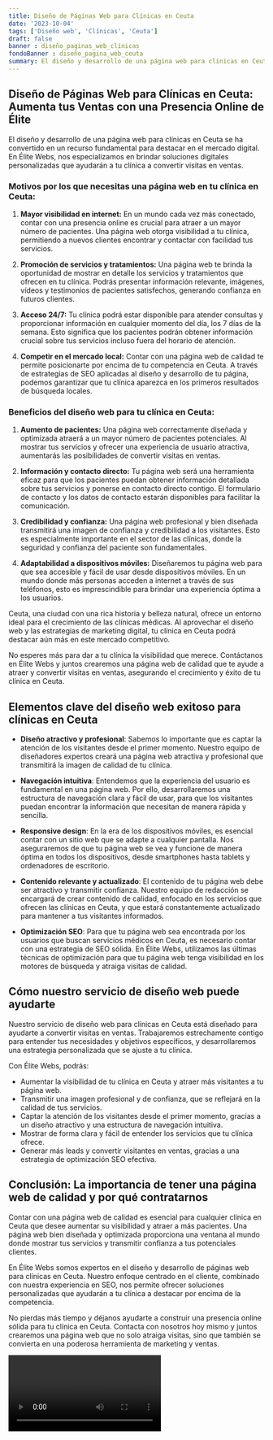 ```yaml
---
title: Diseño de Páginas Web para Clínicas en Ceuta
date: '2023-10-04'
tags: ['Diseño web', 'Clínicas', 'Ceuta']
draft: false
banner : diseño_paginas_web_clínicas
fondoBanner : diseño_pagina_web_ceuta
summary: El diseño y desarrollo de una página web para clínicas en Ceuta se ha convertido en un recurso fundamental para destacar en el mercado digital. En Élite Webs, nos especializamos en brindar soluciones digitales personalizadas que ayudarán a tu clínica a convertir visitas en ventas.
---
```


## Diseño de Páginas Web para Clínicas en Ceuta: Aumenta tus Ventas con una Presencia Online de Élite 

El diseño y desarrollo de una página web para clínicas en Ceuta se ha convertido en un recurso fundamental para destacar en el mercado digital. En Élite Webs, nos especializamos en brindar soluciones digitales personalizadas que ayudarán a tu clínica a convertir visitas en ventas.

### Motivos por los que necesitas una página web en tu clínica en Ceuta:

1. **Mayor visibilidad en internet:** En un mundo cada vez más conectado, contar con una presencia online es crucial para atraer a un mayor número de pacientes. Una página web otorga visibilidad a tu clínica, permitiendo a nuevos clientes encontrar y contactar con facilidad tus servicios.

2. **Promoción de servicios y tratamientos:** Una página web te brinda la oportunidad de mostrar en detalle los servicios y tratamientos que ofrecen en tu clínica. Podrás presentar información relevante, imágenes, vídeos y testimonios de pacientes satisfechos, generando confianza en futuros clientes.

3. **Acceso 24/7:** Tu clínica podrá estar disponible para atender consultas y proporcionar información en cualquier momento del día, los 7 días de la semana. Esto significa que los pacientes podrán obtener información crucial sobre tus servicios incluso fuera del horario de atención.

4. **Competir en el mercado local:** Contar con una página web de calidad te permite posicionarte por encima de tu competencia en Ceuta. A través de estrategias de SEO aplicadas al diseño y desarrollo de tu página, podemos garantizar que tu clínica aparezca en los primeros resultados de búsqueda locales.

### Beneficios del diseño web para tu clínica en Ceuta:

1. **Aumento de pacientes:** Una página web correctamente diseñada y optimizada atraerá a un mayor número de pacientes potenciales. Al mostrar tus servicios y ofrecer una experiencia de usuario atractiva, aumentarás las posibilidades de convertir visitas en ventas.

2. **Información y contacto directo:** Tu página web será una herramienta eficaz para que los pacientes puedan obtener información detallada sobre tus servicios y ponerse en contacto directo contigo. El formulario de contacto y los datos de contacto estarán disponibles para facilitar la comunicación.

3. **Credibilidad y confianza:** Una página web profesional y bien diseñada transmitirá una imagen de confianza y credibilidad a los visitantes. Esto es especialmente importante en el sector de las clínicas, donde la seguridad y confianza del paciente son fundamentales.

4. **Adaptabilidad a dispositivos móviles:** Diseñaremos tu página web para que sea accesible y fácil de usar desde dispositivos móviles. En un mundo donde más personas acceden a internet a través de sus teléfonos, esto es imprescindible para brindar una experiencia óptima a los usuarios.

Ceuta, una ciudad con una rica historia y belleza natural, ofrece un entorno ideal para el crecimiento de las clínicas médicas. Al aprovechar el diseño web y las estrategias de marketing digital, tu clínica en Ceuta podrá destacar aún más en este mercado competitivo.

No esperes más para dar a tu clínica la visibilidad que merece. Contáctanos en Élite Webs y juntos crearemos una página web de calidad que te ayude a atraer y convertir visitas en ventas, asegurando el crecimiento y éxito de tu clínica en Ceuta.

<GifSeo />

<Cta />

## Elementos clave del diseño web exitoso para clínicas en Ceuta

- **Diseño atractivo y profesional**: Sabemos lo importante que es captar la atención de los visitantes desde el primer momento. Nuestro equipo de diseñadores expertos creará una página web atractiva y profesional que transmitirá la imagen de calidad de tu clínica.

- **Navegación intuitiva**: Entendemos que la experiencia del usuario es fundamental en una página web. Por ello, desarrollaremos una estructura de navegación clara y fácil de usar, para que los visitantes puedan encontrar la información que necesitan de manera rápida y sencilla.

- **Responsive design**: En la era de los dispositivos móviles, es esencial contar con un sitio web que se adapte a cualquier pantalla. Nos aseguraremos de que tu página web se vea y funcione de manera óptima en todos los dispositivos, desde smartphones hasta tablets y ordenadores de escritorio.

- **Contenido relevante y actualizado**: El contenido de tu página web debe ser atractivo y transmitir confianza. Nuestro equipo de redacción se encargará de crear contenido de calidad, enfocado en los servicios que ofrecen las clínicas en Ceuta, y que estará constantemente actualizado para mantener a tus visitantes informados.

- **Optimización SEO**: Para que tu página web sea encontrada por los usuarios que buscan servicios médicos en Ceuta, es necesario contar con una estrategia de SEO sólida. En Élite Webs, utilizamos las últimas técnicas de optimización para que tu página web tenga visibilidad en los motores de búsqueda y atraiga visitas de calidad.

## Cómo nuestro servicio de diseño web puede ayudarte

Nuestro servicio de diseño web para clínicas en Ceuta está diseñado para ayudarte a convertir visitas en ventas. Trabajaremos estrechamente contigo para entender tus necesidades y objetivos específicos, y desarrollaremos una estrategia personalizada que se ajuste a tu clínica.

Con Élite Webs, podrás:

- Aumentar la visibilidad de tu clínica en Ceuta y atraer más visitantes a tu página web.
- Transmitir una imagen profesional y de confianza, que se reflejará en la calidad de tus servicios.
- Captar la atención de los visitantes desde el primer momento, gracias a un diseño atractivo y una estructura de navegación intuitiva.
- Mostrar de forma clara y fácil de entender los servicios que tu clínica ofrece.
- Generar más leads y convertir visitantes en ventas, gracias a una estrategia de optimización SEO efectiva.

## Conclusión: La importancia de tener una página web de calidad y por qué contratarnos

Contar con una página web de calidad es esencial para cualquier clínica en Ceuta que desee aumentar su visibilidad y atraer a más pacientes. Una página web bien diseñada y optimizada proporciona una ventana al mundo donde mostrar tus servicios y transmitir confianza a tus potenciales clientes.

En Élite Webs somos expertos en el diseño y desarrollo de páginas web para clínicas en Ceuta. Nuestro enfoque centrado en el cliente, combinado con nuestra experiencia en SEO, nos permite ofrecer soluciones personalizadas que ayudarán a tu clínica a destacar por encima de la competencia.

No pierdas más tiempo y déjanos ayudarte a construir una presencia online sólida para tu clínica en Ceuta. Contacta con nosotros hoy mismo y juntos crearemos una página web que no solo atraiga visitas, sino que también se convierta en una poderosa herramienta de marketing y ventas.

<Video />

<CtaBot job='Clínicas' city='Ceuta'/>

<Gmaps query='Ceuta+españa+maps' />